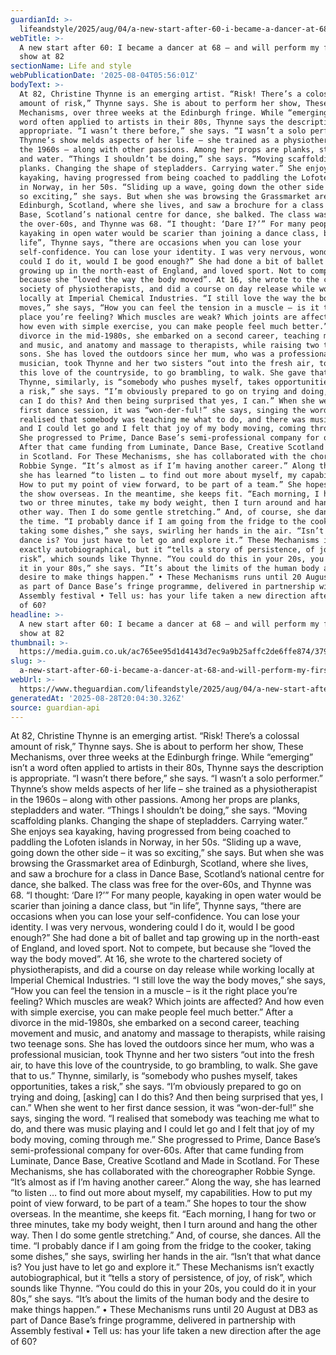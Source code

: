 ```yaml
---
guardianId: >-
  lifeandstyle/2025/aug/04/a-new-start-after-60-i-became-a-dancer-at-68-and-will-perform-my-first-solo-show-at-82
webTitle: >-
  A new start after 60: I became a dancer at 68 – and will perform my first solo
  show at 82
sectionName: Life and style
webPublicationDate: '2025-08-04T05:56:01Z'
bodyText: >-
  At 82, Christine Thynne is an emerging artist. “Risk! There’s a colossal
  amount of risk,” Thynne says. She is about to perform her show, These
  Mechanisms, over three weeks at the Edinburgh fringe. While “emerging” isn’t a
  word often applied to artists in their 80s, Thynne says the description is
  appropriate. “I wasn’t there before,” she says. “I wasn’t a solo performer.”
  Thynne’s show melds aspects of her life – she trained as a physiotherapist in
  the 1960s – along with other passions. Among her props are planks, stepladders
  and water. “Things I shouldn’t be doing,” she says. “Moving scaffolding
  planks. Changing the shape of stepladders. Carrying water.” She enjoys sea
  kayaking, having progressed from being coached to paddling the Lofoten islands
  in Norway, in her 50s. “Sliding up a wave, going down the other side – it was
  so exciting,” she says. But when she was browsing the Grassmarket area of
  Edinburgh, Scotland, where she lives, and saw a brochure for a class in Dance
  Base, Scotland’s national centre for dance, she balked. The class was free for
  the over-60s, and Thynne was 68. “I thought: ‘Dare I?’” For many people,
  kayaking in open water would be scarier than joining a dance class, but “in
  life”, Thynne says, “there are occasions when you can lose your
  self-confidence. You can lose your identity. I was very nervous, wondering
  could I do it, would I be good enough?” She had done a bit of ballet and tap
  growing up in the north-east of England, and loved sport. Not to compete, but
  because she “loved the way the body moved”. At 16, she wrote to the chartered
  society of physiotherapists, and did a course on day release while working
  locally at Imperial Chemical Industries. “I still love the way the body
  moves,” she says, “How you can feel the tension in a muscle – is it the right
  place you’re feeling? Which muscles are weak? Which joints are affected? And
  how even with simple exercise, you can make people feel much better.” After a
  divorce in the mid-1980s, she embarked on a second career, teaching movement
  and music, and anatomy and massage to therapists, while raising two teenage
  sons. She has loved the outdoors since her mum, who was a professional
  musician, took Thynne and her two sisters “out into the fresh air, to have
  this love of the countryside, to go brambling, to walk. She gave that to us.”
  Thynne, similarly, is “somebody who pushes myself, takes opportunities, takes
  a risk,” she says. “I’m obviously prepared to go on trying and doing, [asking]
  can I do this? And then being surprised that yes, I can.” When she went to her
  first dance session, it was “won-der-ful!” she says, singing the word. “I
  realised that somebody was teaching me what to do, and there was music playing
  and I could let go and I felt that joy of my body moving, coming through me.”
  She progressed to Prime, Dance Base’s semi-professional company for over-60s.
  After that came funding from Luminate, Dance Base, Creative Scotland and Made
  in Scotland. For These Mechanisms, she has collaborated with the choreographer
  Robbie Synge. “It’s almost as if I’m having another career.” Along the way,
  she has learned “to listen … to find out more about myself, my capabilities.
  How to put my point of view forward, to be part of a team.” She hopes to tour
  the show overseas. In the meantime, she keeps fit. “Each morning, I hang for
  two or three minutes, take my body weight, then I turn around and hang the
  other way. Then I do some gentle stretching.” And, of course, she dances. All
  the time. “I probably dance if I am going from the fridge to the cooker,
  taking some dishes,” she says, swirling her hands in the air. “Isn’t that what
  dance is? You just have to let go and explore it.” These Mechanisms isn’t
  exactly autobiographical, but it “tells a story of persistence, of joy, of
  risk”, which sounds like Thynne. “You could do this in your 20s, you could do
  it in your 80s,” she says. “It’s about the limits of the human body and the
  desire to make things happen.” • These Mechanisms runs until 20 August at DB3
  as part of Dance Base’s fringe programme, delivered in partnership with
  Assembly festival • Tell us: has your life taken a new direction after the age
  of 60?
headline: >-
  A new start after 60: I became a dancer at 68 – and will perform my first solo
  show at 82
thumbnail: >-
  https://media.guim.co.uk/ac765ee95d1d4143d7ec9a9b25affc2de6ffe874/379_131_2801_2241/500.jpg
slug: >-
  a-new-start-after-60-i-became-a-dancer-at-68-and-will-perform-my-first-solo-show-at-82
webUrl: >-
  https://www.theguardian.com/lifeandstyle/2025/aug/04/a-new-start-after-60-i-became-a-dancer-at-68-and-will-perform-my-first-solo-show-at-82
generatedAt: '2025-08-28T20:04:30.326Z'
source: guardian-api
---
```

At 82, Christine Thynne is an emerging artist. “Risk! There’s a colossal amount of risk,” Thynne says. She is about to perform her show, These Mechanisms, over three weeks at the Edinburgh fringe. While “emerging” isn’t a word often applied to artists in their 80s, Thynne says the description is appropriate. “I wasn’t there before,” she says. “I wasn’t a solo performer.” Thynne’s show melds aspects of her life – she trained as a physiotherapist in the 1960s – along with other passions. Among her props are planks, stepladders and water. “Things I shouldn’t be doing,” she says. “Moving scaffolding planks. Changing the shape of stepladders. Carrying water.” She enjoys sea kayaking, having progressed from being coached to paddling the Lofoten islands in Norway, in her 50s. “Sliding up a wave, going down the other side – it was so exciting,” she says. But when she was browsing the Grassmarket area of Edinburgh, Scotland, where she lives, and saw a brochure for a class in Dance Base, Scotland’s national centre for dance, she balked. The class was free for the over-60s, and Thynne was 68. “I thought: ‘Dare I?’” For many people, kayaking in open water would be scarier than joining a dance class, but “in life”, Thynne says, “there are occasions when you can lose your self-confidence. You can lose your identity. I was very nervous, wondering could I do it, would I be good enough?” She had done a bit of ballet and tap growing up in the north-east of England, and loved sport. Not to compete, but because she “loved the way the body moved”. At 16, she wrote to the chartered society of physiotherapists, and did a course on day release while working locally at Imperial Chemical Industries. “I still love the way the body moves,” she says, “How you can feel the tension in a muscle – is it the right place you’re feeling? Which muscles are weak? Which joints are affected? And how even with simple exercise, you can make people feel much better.” After a divorce in the mid-1980s, she embarked on a second career, teaching movement and music, and anatomy and massage to therapists, while raising two teenage sons. She has loved the outdoors since her mum, who was a professional musician, took Thynne and her two sisters “out into the fresh air, to have this love of the countryside, to go brambling, to walk. She gave that to us.” Thynne, similarly, is “somebody who pushes myself, takes opportunities, takes a risk,” she says. “I’m obviously prepared to go on trying and doing, [asking] can I do this? And then being surprised that yes, I can.” When she went to her first dance session, it was “won-der-ful!” she says, singing the word. “I realised that somebody was teaching me what to do, and there was music playing and I could let go and I felt that joy of my body moving, coming through me.” She progressed to Prime, Dance Base’s semi-professional company for over-60s. After that came funding from Luminate, Dance Base, Creative Scotland and Made in Scotland. For These Mechanisms, she has collaborated with the choreographer Robbie Synge. “It’s almost as if I’m having another career.” Along the way, she has learned “to listen … to find out more about myself, my capabilities. How to put my point of view forward, to be part of a team.” She hopes to tour the show overseas. In the meantime, she keeps fit. “Each morning, I hang for two or three minutes, take my body weight, then I turn around and hang the other way. Then I do some gentle stretching.” And, of course, she dances. All the time. “I probably dance if I am going from the fridge to the cooker, taking some dishes,” she says, swirling her hands in the air. “Isn’t that what dance is? You just have to let go and explore it.” These Mechanisms isn’t exactly autobiographical, but it “tells a story of persistence, of joy, of risk”, which sounds like Thynne. “You could do this in your 20s, you could do it in your 80s,” she says. “It’s about the limits of the human body and the desire to make things happen.” • These Mechanisms runs until 20 August at DB3 as part of Dance Base’s fringe programme, delivered in partnership with Assembly festival • Tell us: has your life taken a new direction after the age of 60?
